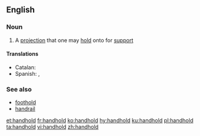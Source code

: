 ==English==

===Noun===
{{en-noun}}

# A [[projection]] that one may [[hold]] onto for [[support]]

====Translations====
{{trans-top|projection to hold}}
* Catalan: {{t|ca|agafador|m}}
* Spanish: {{t+|es|agarradera|f}}, {{t|es|asidero|m}}
{{trans-mid}}
{{trans-bottom}}

===See also===
* [[foothold]]
* [[handrail]]

[[et:handhold]]
[[fr:handhold]]
[[ko:handhold]]
[[hy:handhold]]
[[ku:handhold]]
[[pl:handhold]]
[[ta:handhold]]
[[vi:handhold]]
[[zh:handhold]]